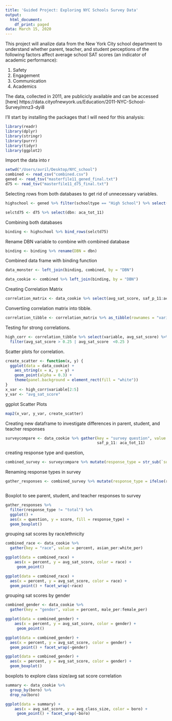 ```yaml
---
title: 'Guided Project: Exploring NYC Schools Survey Data'
output:
  html_document:
    df_print: paged
data: March 15, 2020
---
```


This project will analize data from the New York City school department to understand whether parent, teacher, and student perceptions of the following factors affect average school SAT scores (an indicator of academic performance):

1. Safety
2. Engagement
3. Communication
4. Academics

The data, collected in 2011, are publicicly available and can be accessed [here] https://data.cityofnewyork.us/Education/2011-NYC-School-Survey/mnz3-dyi8

I'll start by installing the packages that I will need for this analysis: 


```r
library(readr)
library(dplyr)
library(stringr)
library(purrr)
library(tidyr)
library(ggplot2)
```

Import the data into r
```r
setwd("/Users/avril/Desktop/NYC_school")
combined <- read_csv("combined.csv")
gened <- read_tsv("masterfile11_gened_final.txt")
d75 <- read_tsv("masterfile11_d75_final.txt")
```

Selecting rows from both databases to get rid of unnecessary variables. 
```r
highschool <- gened %>% filter(schooltype == "High School") %>% select(dbn:aca_tot_11 )

selctd75 <- d75 %>% select(dbn: aca_tot_11)

```
 
Combining both databases 

```r
binding <- highschool %>% bind_rows(selctd75)
```

Rename DBN variable to combine with combined database
```r
binding <- binding %>% rename(DBN = dbn)
```

Combined data frame with binding function
```r
data_monster <- left_join(binding, combined, by = "DBN") 

data_cookie <- combined %>% left_join(binding, by = "DBN")
```

Creating Correlation Matrix
```r

correlation_matrix <- data_cookie %>% select(avg_sat_score, saf_p_11:aca_tot_11) %>% cor(use = "pairwise.complete.obs")

```

Convertiing correlation matrix into tibble.
```r
correlation_tibble <- correlation_matrix %>% as_tibble(rownames = "variable")
```

Testing for strong correlations.
```r
high_corr <- correlation_tibble %>% select(variable, avg_sat_score) %>%
  filter(avg_sat_score > 0.25 | avg_sat_score  <0.25 )
```

Scatter plots for correlation. 
```r
create_scatter <- function(x, y) {     
  ggplot(data = data_cookie) + 
    aes_string(x = x, y = y) +
    geom_point(alpha = 0.3) +
    theme(panel.background = element_rect(fill = "white"))
}
x_var <- high_corr$variable[2:5]
y_var <- "avg_sat_score"
```

ggplot Scatter Plots
```r
map2(x_var, y_var, create_scatter)
```

Creating new dataframe to investigate differences in parent, student, and teacher responses
```r
surveycompare <- data_cookie %>% gather(key = "survey question", value = score, 
                                        saf_p_11: aca_tot_11)

```

creating response type and question, 
```r
combined_survey <- surveycompare %>% mutate(response_type = str_sub(`survey question`, 4, 6)) %>% mutate(question= str_sub(`survey question`, 1, 3))
```

Renaming response types in survey
```r
gather_responses <- combined_survey %>% mutate(response_type = ifelse(response_type == "_p_", "parent", ifelse(response_type == "_t_", "teacher", ifelse("_s_", "student", ifelse(response_type == "_to_", "total", "NA")))))



```

Boxplot to see parent, student, and teacher responses to survey
```r

gather_responses %>%
  filter(response_type != "total") %>%
  ggplot() +
  aes(x = question, y = score, fill = response_type) +
  geom_boxplot()

```

grouping sat scores by race/ethnicity
```r
combined_race <- data_cookie %>%
  gather(key = "race", value = percent, asian_per:white_per)

ggplot(data = combined_race) +
    aes(x = percent, y = avg_sat_score, color = race) +
     geom_point()

ggplot(data = combined_race) +
  aes(x = percent, y = avg_sat_score, color = race) +
  geom_point() + facet_wrap(~race)
```

grouping sat scores by gender
```r
combined_gender <- data_cookie %>%
  gather(key = "gender", value = percent, male_per:female_per)

ggplot(data = combined_gender) +
    aes(x = percent, y = avg_sat_score, color = gender) +
     geom_point()

ggplot(data = combined_gender) +
  aes(x = percent, y = avg_sat_score, color = gender) +
  geom_point() + facet_wrap(~gender)

ggplot(data = combined_gender) +
  aes(x = percent, y = avg_sat_score, color = gender) +
  geom_boxplot() 

```


boxplots to explore class size/avg sat score correlation
```r
summary <- data_cookie %>%
  group_by(boro) %>%
  drop_na(boro)

ggplot(data = summary) +
    aes(x = avg_sat_score, y = avg_class_size, color = boro) +
     geom_point() + facet_wrap(~boro)

```

